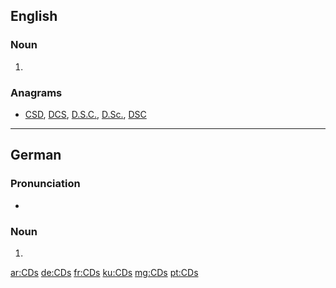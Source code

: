 ==English==

===Noun===
{{head|en|plural}}

# {{plural of|CD|lang=en}}

===Anagrams===
* [[CSD#English|CSD]], [[DCS#English|DCS]], [[D.S.C.#English|D.S.C.]], [[D.Sc.#English|D.Sc.]], [[DSC#English|DSC]]

----

==German==

===Pronunciation===
* {{IPA|/tse(ː)ˈdeːs/|lang=de}}

===Noun===
{{head|de|noun form}}

# {{plural of|CD|lang=de}}

[[ar:CDs]]
[[de:CDs]]
[[fr:CDs]]
[[ku:CDs]]
[[mg:CDs]]
[[pt:CDs]]